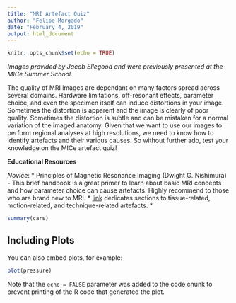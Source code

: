 ```yaml
---
title: "MRI Artefact Quiz"
author: "Felipe Morgado"
date: "February 4, 2019"
output: html_document
---
```


```r
knitr::opts_chunk$set(echo = TRUE)
```
*Images provided by Jacob Ellegood and were previously presented at the MICe Summer School.*

The quality of MRI images are dependant on many factors spread across several domains. Hardware limitations, off-resonant effects, parameter choice, and even the specimen itself can induce distortions in your image. Sometimes the distortion is apparent and the image is clearly of poor quality. Sometimes the distortion is subtle and can be mistaken for a normal variation of the imaged anatomy. Given that we want to use our images to perform regional analyses at high resolutions, we need to know how to identify artefacts and their various causes. So without further ado, test your knowledge on the MICe artefact quiz!

**Educational Resources**

*Novice*:
* Principles of Magnetic Resonance Imaging (Dwight G. Nishimura) - This brief handbook is a great primer to learn about basic MRI concepts and how parameter choice can cause artefacts. Highly recommend to those who are brand new to MRI.
* [link](www.mri-q.com/hellipmr-artifacts.html) dedicates sections to tissue-related, motion-related, and technique-related artefacts.
* 



```r
summary(cars)
```

## Including Plots

You can also embed plots, for example:

```r
plot(pressure)
```

Note that the `echo = FALSE` parameter was added to the code chunk to prevent printing of the R code that generated the plot.
